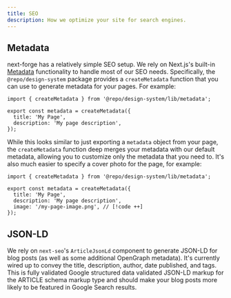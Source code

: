 ```yaml
---
title: SEO
description: How we optimize your site for search engines.
---
```


## Metadata

next-forge has a relatively simple SEO setup. We rely on Next.js's built-in [Metadata](https://nextjs.org/docs/app/building-your-application/optimizing/metadata) functionality to handle most of our SEO needs. Specifically, the `@repo/design-system` package provides a `createMetadata` function that you can use to generate metadata for your pages. For example:

```tsx title="page.tsx"
import { createMetadata } from '@repo/design-system/lib/metadata';

export const metadata = createMetadata({
  title: 'My Page',
  description: 'My page description',
});
```

While this looks similar to just exporting a `metadata` object from your page, the `createMetadata` function deep merges your metadata with our default metadata, allowing you to customize only the metadata that you need to. It's also much easier to specify a cover photo for the page, for example:

```tsx title="page.tsx"
import { createMetadata } from '@repo/design-system/lib/metadata';

export const metadata = createMetadata({
  title: 'My Page',
  description: 'My page description',
  image: '/my-page-image.png', // [!code ++]
});
```

## JSON-LD

We rely on `next-seo`'s `ArticleJsonLd` component to generate JSON-LD for blog posts (as well as some additional OpenGraph metadata). It's currently wired up to convey the title, description, author, date published, and tags. This is fully validated Google structured data validated JSON-LD markup for the ARTICLE schema markup type and should make your blog posts more likely to be featured in Google Search results.
